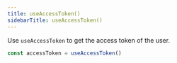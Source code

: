 ```yaml
---
title: useAccessToken()
sidebarTitle: useAccessToken()
---
```


Use `useAccessToken` to get the access token of the user.

```ts
const accessToken = useAccessToken()
```
